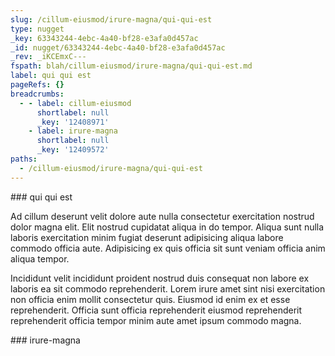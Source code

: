 ```yaml
---
slug: /cillum-eiusmod/irure-magna/qui-qui-est
type: nugget
_key: 63343244-4ebc-4a40-bf28-e3afa0d457ac
_id: nugget/63343244-4ebc-4a40-bf28-e3afa0d457ac
_rev: _iKCEmxC---
fspath: blah/cillum-eiusmod/irure-magna/qui-qui-est.md
label: qui qui est
pageRefs: {}
breadcrumbs:
  - - label: cillum-eiusmod
      shortlabel: null
      _key: '12408971'
    - label: irure-magna
      shortlabel: null
      _key: '12409572'
paths:
  - /cillum-eiusmod/irure-magna/qui-qui-est
---
```


<NuggetArea>
<Nugget slug="/cillum-eiusmod/irure-magna/qui-qui-est" type="nugget" _key="63343244-4ebc-4a40-bf28-e3afa0d457ac" _id="nugget/63343244-4ebc-4a40-bf28-e3afa0d457ac" _rev="_iKCEmxC---" fspath="blah/cillum-eiusmod/irure-magna/qui-qui-est.md" label="qui qui est" paths="/cillum-eiusmod/irure-magna/qui-qui-est">
<NuggetBody>
### qui qui est

Ad cillum deserunt velit dolore aute nulla consectetur exercitation nostrud dolor magna elit. Elit nostrud cupidatat aliqua in do tempor. Aliqua sunt nulla laboris exercitation minim fugiat deserunt adipisicing aliqua labore commodo officia aute. Adipisicing ex quis officia sit sunt veniam officia anim aliqua tempor.

Incididunt velit incididunt proident nostrud duis consequat non labore ex laboris ea sit commodo reprehenderit. Lorem irure amet sint nisi exercitation non officia enim mollit consectetur quis. Eiusmod id enim ex et esse reprehenderit. Officia sunt officia reprehenderit eiusmod reprehenderit reprehenderit officia tempor minim aute amet ipsum commodo magna.

</NuggetBody>
<Breadcrumbs>
<Crumbs>
<Crumb _key="12408971" label="cillum-eiusmod" /><Crumb _key="12409572" label="irure-magna" />
</Crumbs>
</Breadcrumbs>
</Nugget>

<NuggetsInbound>
</NuggetsInbound>
<NuggetsOutbound>
</NuggetsOutbound>
</NuggetArea>
<PassagesInbound>
<Passage direction="inbound" type="passage" _key="12409572" _id="passage/12409572" _rev="_iKCEmsO--_" label="irure-magna" passage="irure-magna" fspath="blah/cillum-eiusmod/irure-magna" paths="/cillum-eiusmod/irure-magna" slug="/cillum-eiusmod/irure-magna">
<NuggetBody>
### irure-magna

</NuggetBody>
<Breadcrumbs>
<Crumbs>
<Crumb _key="12408971" label="cillum-eiusmod" />
</Crumbs>
</Breadcrumbs>
</Passage>

</PassagesInbound>
<PassagesOutbound>
</PassagesOutbound>